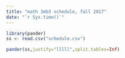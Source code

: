 ```yaml
---
title: "math 3mb3 schedule, fall 2017"
date: "`r Sys.time()`"
---
```


```r
library(pander)
ss <- read.csv("schedule.csv")
```

```r
pander(ss,justify="lllll",split.tables=Inf)
```
